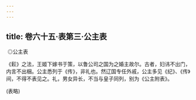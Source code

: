 ```yaml
---
---
---
```

title: 卷六十五·表第三·公主表
---

 ◎公主表

《鬏》之法，王姬下嫁书于策，以鲁公司之国为之婚主故尔。古者，妇讳不出门，内言不出梱。公主悉列于《传》，非礼也。然辽国专任外戚，公主多见《纪》、《传》间，不得不表见之。礼，男女异长，不当与皇子同列，别为《公主附表》。

(表略)

